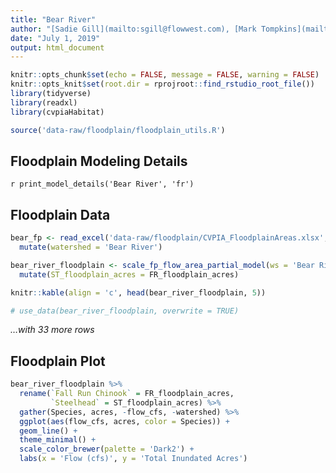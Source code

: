 ```yaml
---
title: "Bear River"
author: "[Sadie Gill](mailto:sgill@flowwest.com), [Mark Tompkins](mailto:mtompkins@flowwest.com)"
date: "July 1, 2019"
output: html_document
---
```


```r
knitr::opts_chunk$set(echo = FALSE, message = FALSE, warning = FALSE)
knitr::opts_knit$set(root.dir = rprojroot::find_rstudio_root_file())
library(tidyverse)
library(readxl)
library(cvpiaHabitat)
```

```r
source('data-raw/floodplain/floodplain_utils.R')
```

## Floodplain Modeling Details
`r print_model_details('Bear River', 'fr')`

## Floodplain Data

```r
bear_fp <- read_excel('data-raw/floodplain/CVPIA_FloodplainAreas.xlsx', sheet = 'BearRiver') %>%
  mutate(watershed = 'Bear River')

bear_river_floodplain <- scale_fp_flow_area_partial_model(ws = 'Bear River', df = bear_fp) %>%
  mutate(ST_floodplain_acres = FR_floodplain_acres)

knitr::kable(align = 'c', head(bear_river_floodplain, 5)) 

# use_data(bear_river_floodplain, overwrite = TRUE)
```


*...with 33 more rows*

## Floodplain Plot
```r
bear_river_floodplain %>% 
  rename(`Fall Run Chinook` = FR_floodplain_acres, 
         `Steelhead` = ST_floodplain_acres) %>% 
  gather(Species, acres, -flow_cfs, -watershed) %>% 
  ggplot(aes(flow_cfs, acres, color = Species)) +
  geom_line() +
  theme_minimal() +
  scale_color_brewer(palette = 'Dark2') +
  labs(x = 'Flow (cfs)', y = 'Total Inundated Acres')
```
